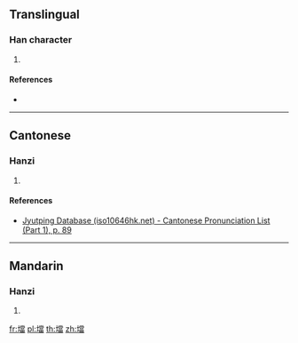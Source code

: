 {{character info/new}}
{{also|垱}}
==Translingual==

===Han character===
{{Han char|rn=32|rad=土|as=13|sn=16|four=|canj=GFBW|ids=⿰土當}}

# {{defn|Han|sort=土13}}

====References====
* {{Han ref|kx=0240.301|hdz=10491.090|uh=58CB|ud=22731}}

----

==Cantonese==

===Hanzi===
{{yue-hanzi|jyut=[[dong3]], [[dong2]]|y=dong3, dong2}}

# {{defn|lang=yue|sort=土13}}

====References====
* [http://www.iso10646hk.net/jp/document/download.jsp Jyutping Database (iso10646hk.net) - Cantonese Pronunciation List (Part 1), p. 89]

----

==Mandarin==

===Hanzi===
{{cmn-hanzi|sim=垱|pin=[[dàng]] ([[dang4]])|wg=tang<sup>4</sup>}}

# {{defn|lang=cmn|sort=土13}}

[[fr:壋]]
[[pl:壋]]
[[th:壋]]
[[zh:壋]]